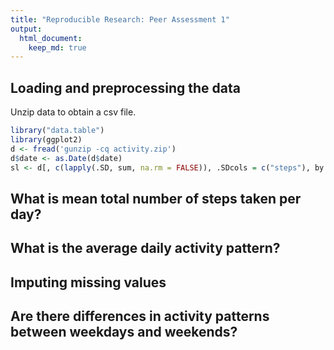 ```yaml
---
title: "Reproducible Research: Peer Assessment 1"
output: 
  html_document:
    keep_md: true
---
```



## Loading and preprocessing the data
Unzip data to obtain a csv file.

```r
library("data.table")
library(ggplot2)
d <- fread('gunzip -cq activity.zip')
d$date <- as.Date(d$date)
sl <- d[, c(lapply(.SD, sum, na.rm = FALSE)), .SDcols = c("steps"), by = .(date)]
```


## What is mean total number of steps taken per day?



## What is the average daily activity pattern?



## Imputing missing values



## Are there differences in activity patterns between weekdays and weekends?
